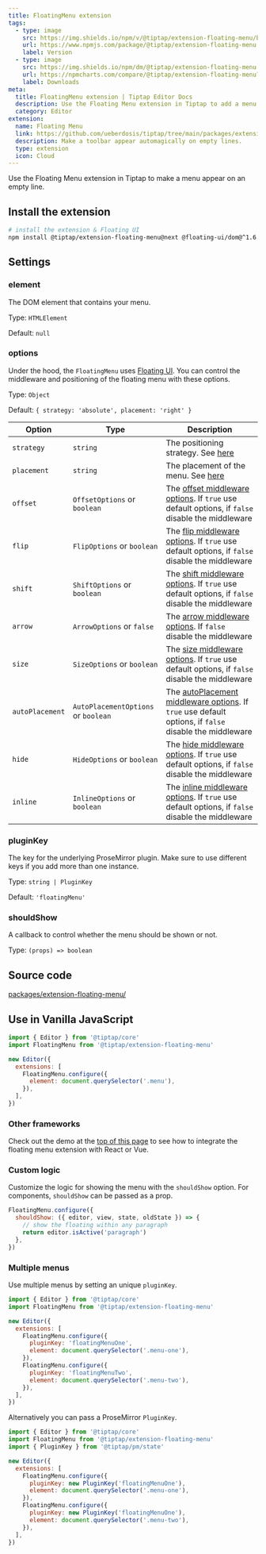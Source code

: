 ```yaml
---
title: FloatingMenu extension
tags:
  - type: image
    src: https://img.shields.io/npm/v/@tiptap/extension-floating-menu/beta?label=version
    url: https://www.npmjs.com/package/@tiptap/extension-floating-menu
    label: Version
  - type: image
    src: https://img.shields.io/npm/dm/@tiptap/extension-floating-menu.svg
    url: https://npmcharts.com/compare/@tiptap/extension-floating-menu?minimal=true
    label: Downloads
meta:
  title: FloatingMenu extension | Tiptap Editor Docs
  description: Use the Floating Menu extension in Tiptap to add a menu that appears on empty lines. Learn more in the docs.
  category: Editor
extension:
  name: Floating Menu
  link: https://github.com/ueberdosis/tiptap/tree/main/packages/extension-floating-menu
  description: Make a toolbar appear automagically on empty lines.
  type: extension
  icon: Cloud
---
```



Use the Floating Menu extension in Tiptap to make a menu appear on an empty line.

<CodeDemo path="/Extensions/FloatingMenu" />

## Install the extension

```bash
# install the extension & Floating UI
npm install @tiptap/extension-floating-menu@next @floating-ui/dom@^1.6.0
```

## Settings

### element

The DOM element that contains your menu.

Type: `HTMLElement`

Default: `null`

### options

Under the hood, the `FloatingMenu` uses [Floating UI](https://floating-ui.com). You can control the middleware and positioning of the floating menu with these options.

Type: `Object`

Default: `{ strategy: 'absolute', placement: 'right' }`

| Option          | Type                                | Description                                                                                                                                                  |
| --------------- | ----------------------------------- | ------------------------------------------------------------------------------------------------------------------------------------------------------------ |
| `strategy`      | `string`                            | The positioning strategy. See [here](https://floating-ui.com/docs/computePosition#strategy)                                                                  |
| `placement`     | `string`                            | The placement of the menu. See [here](https://floating-ui.com/docs/computePosition#placement)                                                                |
| `offset`        | `OffsetOptions` or `boolean`        | The [offset middleware options](https://floating-ui.com/docs/offset#options). If `true` use default options, if `false` disable the middleware               |
| `flip`          | `FlipOptions` or `boolean`          | The [flip middleware options](https://floating-ui.com/docs/flip#options). If `true` use default options, if `false` disable the middleware                   |
| `shift`         | `ShiftOptions` or `boolean`         | The [shift middleware options](https://floating-ui.com/docs/shift#options). If `true` use default options, if `false` disable the middleware                 |
| `arrow`         | `ArrowOptions` or `false`           | The [arrow middleware options](https://floating-ui.com/docs/arrow#options). If `false` disable the middleware                                                |
| `size`          | `SizeOptions` or `boolean`          | The [size middleware options](https://floating-ui.com/docs/size#options). If `true` use default options, if `false` disable the middleware                   |
| `autoPlacement` | `AutoPlacementOptions` or `boolean` | The [autoPlacement middleware options](https://floating-ui.com/docs/autoPlacement#options). If `true` use default options, if `false` disable the middleware |
| `hide`          | `HideOptions` or `boolean`          | The [hide middleware options](https://floating-ui.com/docs/hide#options). If `true` use default options, if `false` disable the middleware                   |
| `inline`        | `InlineOptions` or `boolean`        | The [inline middleware options](https://floating-ui.com/docs/inline#options). If `true` use default options, if `false` disable the middleware               |

### pluginKey

The key for the underlying ProseMirror plugin. Make sure to use different keys if you add more than one instance.

Type: `string | PluginKey`

Default: `'floatingMenu'`

### shouldShow

A callback to control whether the menu should be shown or not.

Type: `(props) => boolean`

## Source code

[packages/extension-floating-menu/](https://github.com/ueberdosis/tiptap/blob/main/packages/extension-floating-menu/)

## Use in Vanilla JavaScript

```js
import { Editor } from '@tiptap/core'
import FloatingMenu from '@tiptap/extension-floating-menu'

new Editor({
  extensions: [
    FloatingMenu.configure({
      element: document.querySelector('.menu'),
    }),
  ],
})
```

### Other frameworks

Check out the demo at the [top of this page](#) to see how to integrate the floating menu extension with React or Vue.

### Custom logic

Customize the logic for showing the menu with the `shouldShow` option. For components, `shouldShow` can be passed as a prop.

```js
FloatingMenu.configure({
  shouldShow: ({ editor, view, state, oldState }) => {
    // show the floating within any paragraph
    return editor.isActive('paragraph')
  },
})
```

### Multiple menus

Use multiple menus by setting an unique `pluginKey`.

```js
import { Editor } from '@tiptap/core'
import FloatingMenu from '@tiptap/extension-floating-menu'

new Editor({
  extensions: [
    FloatingMenu.configure({
      pluginKey: 'floatingMenuOne',
      element: document.querySelector('.menu-one'),
    }),
    FloatingMenu.configure({
      pluginKey: 'floatingMenuTwo',
      element: document.querySelector('.menu-two'),
    }),
  ],
})
```

Alternatively you can pass a ProseMirror `PluginKey`.

```js
import { Editor } from '@tiptap/core'
import FloatingMenu from '@tiptap/extension-floating-menu'
import { PluginKey } from '@tiptap/pm/state'

new Editor({
  extensions: [
    FloatingMenu.configure({
      pluginKey: new PluginKey('floatingMenuOne'),
      element: document.querySelector('.menu-one'),
    }),
    FloatingMenu.configure({
      pluginKey: new PluginKey('floatingMenuOne'),
      element: document.querySelector('.menu-two'),
    }),
  ],
})
```

